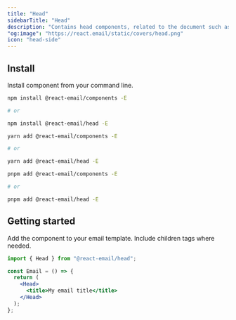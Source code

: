 ```yaml
---
title: "Head"
sidebarTitle: "Head"
description: "Contains head components, related to the document such as style and meta elements."
"og:image": "https://react.email/static/covers/head.png"
icon: "head-side"
---
```


## Install

Install component from your command line.

<CodeGroup>

```sh npm
npm install @react-email/components -E

# or

npm install @react-email/head -E
```

```sh yarn
yarn add @react-email/components -E

# or

yarn add @react-email/head -E
```

```sh pnpm
pnpm add @react-email/components -E

# or

pnpm add @react-email/head -E
```

</CodeGroup>

## Getting started

Add the component to your email template. Include children tags where needed.

```jsx
import { Head } from "@react-email/head";

const Email = () => {
  return (
    <Head>
      <title>My email title</title>
    </Head>
  );
};
```

<Snippet file="support.mdx" />
